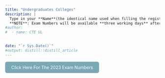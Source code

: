 ```yaml
---
title: "Undergraduates Colleges"
description: |
  Type in your **Name**(the identical name used when filling the registration form) to get your Exam Number, the name of the Campus on which you will write your Entrance Exams and the Room Number in which you will sit to write the Entrance Exams.
  **NOTE**: Exam Numbers will be available **three working days** after registration.
#author:
#  - name: CTE UL 
  
   
date: "`r Sys.Date()`"
#output: distill::distill_article
---
```





<html>
  <head>
    <title>Title of the document</title>
    <style>
      .button {
        display: inline-block;
        padding: 10px 20px;
        text-align: center;
        text-decoration: none;
        color: #ffffff;
        background-color: #7aa8b7;
        border-radius: 6px;
        outline: none;
        transition: 0.3s;
      }
      .button:hover {
        background-color: #c2c7c7;
      }
    </style>
  </head>
  <body>
    <a class="button" href="https://rstudio-pubs-static.s3.amazonaws.com/1053723_6fe32e96284342939057d7e1c6cdd9b4.html?fbclid=IwAR2Yb6yL9bhXkVJ54KzKDYWCgBaoo9Hqakcvb41xdGevruFklFNcOO9H3P0#introduction">Click Here For The 2023 Exam Numbers</a>
  </body>
</html>


